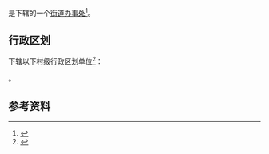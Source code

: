 {{中国乡级行政区|53/03/81/005/000}}

'''{{PAGENAMEBASE}}'''是{{PRC admin/fullname|53/03/81/005/000|3}}下辖的一个[[街道办事处|街道办事处]]<ref>{{PRC admin/ref sgc|{{PRC admin/parent|53/03/81/005/000}}}}</ref>。

== 行政区划 ==
{{PAGENAMEBASE}}下辖以下村级行政区划单位<ref>{{PRC admin/ref sgc|53/03/81/005/000}}</ref>：

{{PRC admin/children|53/03/81/005/000}}。

== 参考资料 ==
{{reflist}}

{{云南行政区划小作品}}
{{PRC admin/navcat|53/03/81/005/000}}